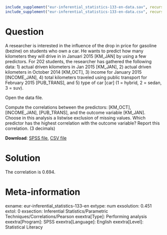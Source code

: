 ```r
include_supplement("eur-inferential_statistics-133-en-data.sav", recursive = TRUE)
include_supplement("eur-inferential_statistics-133-en-data.csv", recursive = TRUE)
```

Question
========
A researcher is interested in the influence of the drop in price for gasoline (bezine) on students who own a car. He wants to predict how many kilometers they will drive in in Januari 2015 [KM_JAN] by using a few predictors. For 202 students, the researcher has gathered the following data: 1) actual driven kilometers in Jan 2015 [KM_JAN], 2) actual driven kilometers in October 2014 [KM_OCT], 3) income for January 2015 [INCOME_JAN], 4) total kilometers traveled using public transport for February 2015 [PUB_TRANS], and 5) type of car [car] (1 = hybrid, 2 = sedan, 3 = suv).

Open the data file. 

Compute the correlations between the predictors: [KM_OCT],  [INCOME_JAN], [PUB_TRANS], and the outcome variable [KM_JAN]. Choose in this analysis a listwise exclusion of missing values. Which predictor has the highest correlation with the outcome variable? Report this correlation. (3 decimals)

**Download**: [SPSS file](eur-inferential_statistics-133-en-data.sav), [CSV file](eur-inferential_statistics-133-en-data.csv)


Solution
========
The correlation is 0.694.


Meta-information
================
exname: eur-inferential_statistics-133-en
extype: num
exsolution: 0.451
extol: 0
exsection: Inferential Statistics/Parametric Techniques/Correlations/Pearson
exextra[Type]: Performing analysis
exextra[Program]: SPSS
exextra[Language]: English
exextra[Level]: Statistical Literacy

